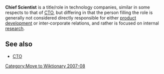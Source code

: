[[Category:Move to Wiktionary 2007-08]]

'''Chief Scientist''' is a title/role in technology companies, similar in some respects to that of [[CTO]], but differing in that the person filling the role is generally not considered directly responsible for either [[product development]] or inter-corporate relations, and rather is focused on internal [[research]].

==See also==
*[[CTO]]